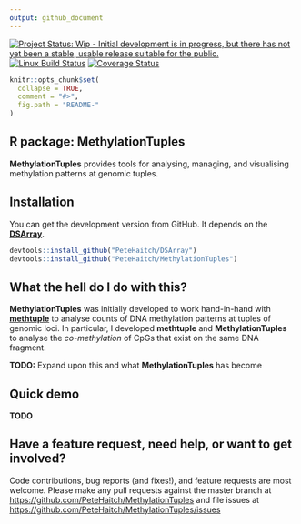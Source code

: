 ```yaml
---
output: github_document
---
```

  
<!-- README.md is generated from README.Rmd. Please edit that file -->

[![Project Status: Wip - Initial development is in progress, but there has not yet been a stable, usable release suitable for the public.](http://www.repostatus.org/badges/0.1.0/wip.svg)](http://www.repostatus.org/#wip)
<!-- TODO: Use master branch once DSArray-refactor is merged with master -->
[![Linux Build Status](https://travis-ci.org/PeteHaitch/MethylationTuples.svg?branch=DSArray-refactor)](https://travis-ci.org/PeteHaitch/MethylationTuples)
[![Coverage Status](https://img.shields.io/codecov/c/github/PeteHaitch/MethylationTuples/DSArray-refactor.svg)](https://codecov.io/github/PeteHaitch/MethylationTuples?branch=DSArray-refactor)

<!-- TODO: Uncomment once in Bioc
[![Bioconductor downloads](http://bioconductor.org/shields/downloads/MethylationTuples.svg)](http://bioconductor.org/packages/stats/bioc/MethylationTuples.html) -->
<!-- TODO: Uncomment once obtained DOI
[![DOI](https://zenodo.org/badge/22085/PeteHaitch/MethylationTuples.svg)](https://zenodo.org/badge/latestdoi/22085/PeteHaitch/MethylationTuples) -->
<!-- TODO: Uncomment once in Bioc
[![Bioconductor devel build status](http://bioconductor.org/shields/build/devel/bioc/MethylationTuples.svg)](http://bioconductor.org/checkResults/devel/bioc-LATEST/MethylationTuples/) -->


```r
knitr::opts_chunk$set(
  collapse = TRUE,
  comment = "#>",
  fig.path = "README-"
)
```

R package: MethylationTuples
---

__MethylationTuples__ provides tools for analysing, managing, and visualising 
methylation patterns at genomic tuples.

## Installation

You can get the development version from GitHub. It depends on the 
[__DSArray__](www.github.com/PeteHaitch/DSArray).

```r
devtools::install_github("PeteHaitch/DSArray")
devtools::install_github("PeteHaitch/MethylationTuples")
```

## What the hell do I do with this?

__MethylationTuples__ was initially developed to work hand-in-hand with 
[__methtuple__](www.github.com/PeteHaitch/methtuple) to analyse counts of DNA 
methylation patterns at tuples of genomic loci. In particular, I developed 
__methtuple__ and __MethylationTuples__ to analyse the _co-methylation_ of CpGs 
that exist on the same DNA fragment.

__TODO:__ Expand upon this and what __MethylationTuples__ has become

## Quick demo

__TODO__

## Have a feature request, need help, or want to get involved?

Code contributions, bug reports (and fixes!), and feature requests are most 
welcome. Please make any pull requests against the master branch at [https://github.com/PeteHaitch/MethylationTuples](https://github.com/PeteHaitch/MethylationTuples) 
and file issues at 
[https://github.com/PeteHaitch/MethylationTuples/issues](https://github.com/PeteHaitch/MethylationTuples/issues)
